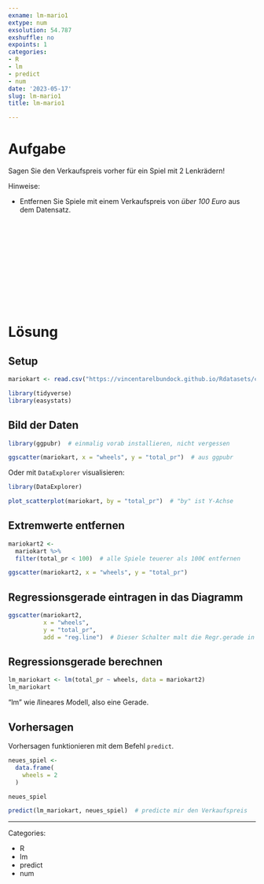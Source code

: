 ```yaml
---
exname: lm-mario1
extype: num
exsolution: 54.787
exshuffle: no
expoints: 1
categories:
- R
- lm
- predict
- num
date: '2023-05-17'
slug: lm-mario1
title: lm-mario1

---
```









# Aufgabe


Sagen Sie den Verkaufspreis vorher für ein Spiel mit 2 Lenkrädern!

Hinweise:

- Entfernen Sie Spiele mit einem Verkaufspreis von *über 100 Euro* aus dem Datensatz.








</br>
</br>
</br>
</br>
</br>
</br>
</br>
</br>
</br>
</br>

# Lösung

## Setup


```r
mariokart <- read.csv("https://vincentarelbundock.github.io/Rdatasets/csv/openintro/mariokart.csv")

library(tidyverse)
library(easystats)
```


## Bild der Daten


```r
library(ggpubr)  # einmalig vorab installieren, nicht vergessen

ggscatter(mariokart, x = "wheels", y = "total_pr")  # aus ggpubr
```

Oder mit `DataExplorer` visualisieren:

```r
library(DataExplorer)

plot_scatterplot(mariokart, by = "total_pr")  # "by" ist Y-Achse
```


## Extremwerte entfernen

```r
mariokart2 <- 
  mariokart %>% 
  filter(total_pr < 100)  # alle Spiele teuerer als 100€ entfernen

ggscatter(mariokart2, x = "wheels", y = "total_pr")
```

## Regressionsgerade eintragen in das Diagramm


```r
ggscatter(mariokart2, 
          x = "wheels", 
          y = "total_pr",
          add = "reg.line")  # Dieser Schalter malt die Regr.gerade in das Diagramm
```



## Regressionsgerade berechnen


```r
lm_mariokart <- lm(total_pr ~ wheels, data = mariokart2)
lm_mariokart
```


"lm" wie *l*lineares *M*odell, also eine Gerade.


## Vorhersagen

Vorhersagen funktionieren mit dem Befehl `predict`.

```r
neues_spiel <-
  data.frame(
    wheels = 2
  )

neues_spiel
```


```r
predict(lm_mariokart, neues_spiel)  # predicte mir den Verkaufspreis
```












---

Categories: 

- R
- lm
- predict
- num


